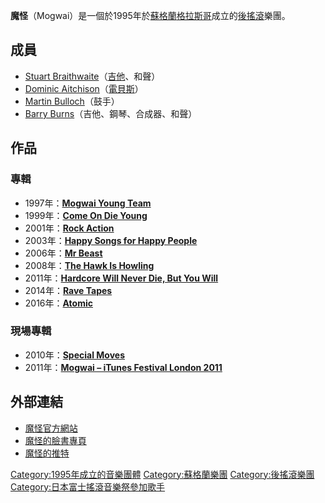 {{unreferenced|time=2016-03-27T02:37:04+00:00}}
{{Infobox musical artist
| Name = Mogwai
| Background = group_or_band
| Origin = {{flagicon|Scotland}}[[蘇格蘭|蘇格蘭]][[格拉斯哥|格拉斯哥]]
| Instruments = 
| Genre = [[後搖滾|後搖滾]]
| Years_active = 1995–現今
| Label = [[Rock_Action_Records|Rock Action]], [[Sub_Pop|Sub Pop]], [[Chemikal_Underground|Chemikal Underground]], [[Matador_Records|Matador]], [[PIAS_Recordings|Play It Again Sam]], [[Rocket_Girl|Rocket Girl]]
| URL = [http://www.mogwai.co.uk www.mogwai.co.uk]
|current_members = [[Stuart_Braithwaite|Stuart Braithwaite]]<br>[[Dominic_Aitchison|Dominic Aitchison]]<br>[[Martin_Bulloch|Martin Bulloch]]<br>[[Barry_Burns|Barry Burns]]
|past_members = [[Brendan_O'Hare|Brendan O'Hare]]<br>[[John_Cummings_(musician)|John Cummings]]
|associated_acts = {{le|Crippled Black Phoenix}}
}}

'''魔怪'''（Mogwai）是一個於1995年於[[蘇格蘭|蘇格蘭]][[格拉斯哥|格拉斯哥]]成立的[[後搖滾|後搖滾]]樂團。

== 成員 ==
* [[Stuart_Braithwaite|Stuart Braithwaite]]（[[吉他|吉他]]、和聲）
* [[Dominic_Aitchison|Dominic Aitchison]]（[[電貝斯|電貝斯]]）
* [[Martin_Bulloch|Martin Bulloch]]（鼓手）
* [[Barry_Burns|Barry Burns]]（吉他、鋼琴、合成器、和聲）

== 作品 ==
=== 專輯 ===

* 1997年：'''[[Mogwai_Young_Team|Mogwai Young Team]]'''
* 1999年：'''[[Come_On_Die_Young|Come On Die Young]]'''
* 2001年：'''[[Rock_Action|Rock Action]]'''
* 2003年：'''[[Happy_Songs_for_Happy_People|Happy Songs for Happy People]]'''
* 2006年：'''[[Mr_Beast|Mr Beast]]'''
* 2008年：'''[[The_Hawk_Is_Howling|The Hawk Is Howling]]'''
* 2011年：'''[[Hardcore_Will_Never_Die,_But_You_Will|Hardcore Will Never Die, But You Will]]'''
* 2014年：'''[[Rave_Tapes|Rave Tapes]]'''
* 2016年：'''[[Atomic|Atomic]]'''

=== 現場專輯 ===

* 2010年：'''[[Special_Moves|Special Moves]]'''
* 2011年：'''[[Mogwai_–_iTunes_Festival_London_2011|Mogwai – iTunes Festival London 2011]]'''

== 外部連結 ==
{{Commons category|Mogwai}}
* [http://www.mogwai.co.uk 魔怪官方網站]
* [https://www.facebook.com/mogwai 魔怪的臉書專頁]
* [https://twitter.com/mogwaiband 魔怪的推特]

{{Mogwai|state=autocollapse}}
{{normdaten}}
{{DEFAULTSORT:Mogwai}}
[[Category:1995年成立的音樂團體|Category:1995年成立的音樂團體]]
[[Category:蘇格蘭樂團|Category:蘇格蘭樂團]]
[[Category:後搖滾樂團|Category:後搖滾樂團]]
[[Category:日本富士搖滾音樂祭參加歌手|Category:日本富士搖滾音樂祭參加歌手]]
{{band-stub}}